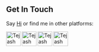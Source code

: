 ## Get In Touch

Say [Hi] or find me in other platforms:

[<img align="left" alt="Tejash Shrestha | LinkedIn" width="40px" src="https://img.icons8.com/color/48/000000/linkedin.png" />][linkedin]
[<img align="left" alt="Tejash Shrestha | Instagram" width="40px" src="https://img.icons8.com/fluent/48/000000/instagram-new.png" />][Instagram]
[<img align="left" alt="Tejash Shrestha | Instagram Photography" width="40px" src="https://img.icons8.com/plasticine/100/000000/camera.png"/>][Photography]
[<img align="left" alt="Tejash Shrestha | Facebook" width="40px" src="https://img.icons8.com/color/48/000000/facebook.png"/>][Facebook]

[Hi]: https://mail.google.com/mail/u/0/?view=cm&fs=1&to=shrestha.tejash@gmail.com.com&su=SUBJECT&body=BODY&tf=1
[Facebook]: https://www.facebook.com/tejash.shrestha
[linkedin]: https://www.linkedin.com/in/tejash-shrestha-a170a011b/
[Instagram]: https://www.instagram.com/shresthatejash/
[Photography]: https://www.instagram.com/tejashshresthalens/